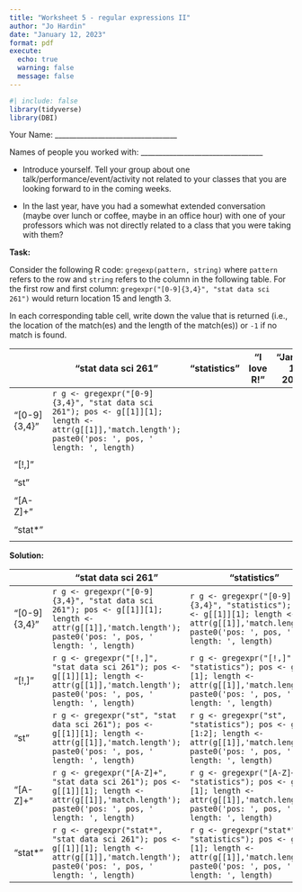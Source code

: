 ```yaml
---
title: "Worksheet 5 - regular expressions II"
author: "Jo Hardin"
date: "January 12, 2023"
format: pdf
execute:
  echo: true
  warning: false
  message: false
---
```


```r
#| include: false
library(tidyverse)
library(DBI)
```



Your Name: \_\_\_\_\_\_\_\_\_\_\_\_\_\_\_\_\_\_\_\_\_\_\_\_\_\_\_\_\_\_\_\_\_\_   


Names of people you worked with:  \_\_\_\_\_\_\_\_\_\_\_\_\_\_\_\_\_\_\_\_\_\_\_\_\_\_\_\_\_\_\_\_\_\_   

* Introduce yourself. Tell your group about one talk/performance/event/activity not related to your classes that you are looking forward to in the coming weeks.

* In the last year, have you had a somewhat extended conversation (maybe over lunch or coffee, maybe in an office hour) with one of your professors which was not directly related to a class that you were taking with them?


\medskip
\medskip

**Task:**

Consider the following R code: `gregexp(pattern, string)` where `pattern` refers to the row and `string` refers to the column in the following table.  For the first row and first column: `gregexpr("[0-9]{3,4}", "stat data sci 261")` would return location 15 and length 3.

In each corresponding table cell, write down the value that is returned (i.e., the location of the match(es) and the length of the match(es)) or `-1` if no match is found.


|              | "stat data sci 261" | "statistics" | "I love R!" | "January 12, 2024" |
|-------------|-----------------|----------------|-------------|-----------------|
| "[0-9]{3,4}" |  `r g <- gregexpr("[0-9]{3,4}", "stat data sci 261"); pos <- g[[1]][1]; length <- attr(g[[1]],'match.length'); paste0('pos: ', pos, ' length: ', length)` |              |             |                    |
|              |                 |              |             |                    |
| "[!,]"       |                 |              |             |                    |
|              |                 |              |             |                    |
| "st"         |                 |              |             |                    |
|              |                 |              |             |                    |
| "[A-Z]+"     |                 |              |             |                    |
|              |                 |              |             |                    |
| "stat*"      |                 |              |             |                    |
|              |                 |              |             |                    |

\newpage

**Solution:**

\footnotesize

|              | "stat data sci 261" | "statistics" |  "I love R!"  | "January 12, 2024" |
|--------------|-----------------|----------------|-----------------|-----------------------|
| "[0-9]{3,4}" | `r g <- gregexpr("[0-9]{3,4}", "stat data sci 261"); pos <- g[[1]][1]; length <- attr(g[[1]],'match.length'); paste0('pos: ', pos, ' length: ', length)` | `r g <- gregexpr("[0-9]{3,4}", "statistics"); pos <- g[[1]][1]; length <- attr(g[[1]],'match.length'); paste0('pos: ', pos, ' length: ', length)`| `r g <- gregexpr("[0-9]{3,4}", "I love R!"); pos <- g[[1]][1]; length <- attr(g[[1]],'match.length'); paste0('pos: ', pos, ' length: ', length)` |`r g <- gregexpr("[0-9]{3,4}", "January 12, 2024"); pos <- g[[1]][1]; length <- attr(g[[1]],'match.length'); paste0('pos: ', pos, ' length: ', length)`|
| "[!,]"       | `r g <- gregexpr("[!,]", "stat data sci 261"); pos <- g[[1]][1]; length <- attr(g[[1]],'match.length'); paste0('pos: ', pos, ' length: ', length)` | `r g <- gregexpr("[!,]", "statistics"); pos <- g[[1]][1]; length <- attr(g[[1]],'match.length'); paste0('pos: ', pos, ' length: ', length)`| `r g <- gregexpr("[!,]", "I love R!"); pos <- g[[1]][1]; length <- attr(g[[1]],'match.length'); paste0('pos: ', pos, ' length: ', length)` |`r g <- gregexpr("[!,]", "January 12, 2024"); pos <- g[[1]][1]; length <- attr(g[[1]],'match.length'); paste0('pos: ', pos, ' length: ', length)`| 
| "st"         |`r g <- gregexpr("st", "stat data sci 261"); pos <- g[[1]][1]; length <- attr(g[[1]],'match.length'); paste0('pos: ', pos, ' length: ', length)` | `r g <- gregexpr("st", "statistics"); pos <- g[[1]][1:2]; length <- attr(g[[1]],'match.length'); paste0('pos: ', pos, ' length: ', length)`| `r g <- gregexpr("st", "I love R!"); pos <- g[[1]][1]; length <- attr(g[[1]],'match.length'); paste0('pos: ', pos, ' length: ', length)` |`r g <- gregexpr("st", "January 12, 2024"); pos <- g[[1]][1]; length <- attr(g[[1]],'match.length'); paste0('pos: ', pos, ' length: ', length)`| 
| "[A-Z]+"     | `r g <- gregexpr("[A-Z]+", "stat data sci 261"); pos <- g[[1]][1]; length <- attr(g[[1]],'match.length'); paste0('pos: ', pos, ' length: ', length)` | `r g <- gregexpr("[A-Z]+", "statistics"); pos <- g[[1]][1]; length <- attr(g[[1]],'match.length'); paste0('pos: ', pos, ' length: ', length)`| `r g <- gregexpr("[A-Z]+", "I love R!"); pos <- g[[1]][1:2]; length <- attr(g[[1]],'match.length'); paste0('pos: ', pos, ' length: ', length)` |`r g <- gregexpr("[A-Z]+", "January 12, 2024"); pos <- g[[1]][1]; length <- attr(g[[1]],'match.length'); paste0('pos: ', pos, ' length: ', length)`| 
| "stat*"      |`r g <- gregexpr("stat*", "stat data sci 261"); pos <- g[[1]][1]; length <- attr(g[[1]],'match.length'); paste0('pos: ', pos, ' length: ', length)` | `r g <- gregexpr("stat*", "statistics"); pos <- g[[1]][1]; length <- attr(g[[1]],'match.length'); paste0('pos: ', pos, ' length: ', length)`| `r g <- gregexpr("stat*", "I love R!"); pos <- g[[1]][1]; length <- attr(g[[1]],'match.length'); paste0('pos: ', pos, ' length: ', length)` |`r g <- gregexpr("stat*", "January 12, 2024"); pos <- g[[1]][1]; length <- attr(g[[1]],'match.length'); paste0('pos: ', pos, ' length: ', length)`| 
